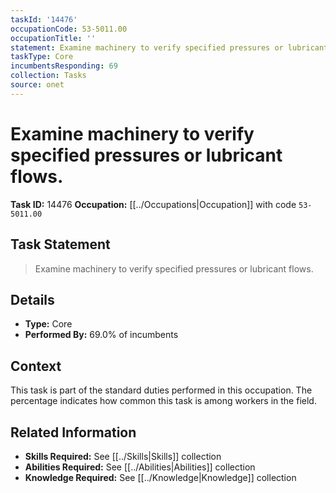 ```yaml
---
taskId: '14476'
occupationCode: 53-5011.00
occupationTitle: ''
statement: Examine machinery to verify specified pressures or lubricant flows.
taskType: Core
incumbentsResponding: 69
collection: Tasks
source: onet
---
```

# Examine machinery to verify specified pressures or lubricant flows.

**Task ID:** 14476
**Occupation:** [[../Occupations|Occupation]] with code `53-5011.00`

## Task Statement

> Examine machinery to verify specified pressures or lubricant flows.

## Details

- **Type:** Core
- **Performed By:** 69.0% of incumbents

## Context

This task is part of the standard duties performed in this occupation. The percentage indicates how common this task is among workers in the field.

## Related Information

- **Skills Required:** See [[../Skills|Skills]] collection
- **Abilities Required:** See [[../Abilities|Abilities]] collection
- **Knowledge Required:** See [[../Knowledge|Knowledge]] collection
